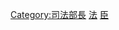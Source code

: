 {{Commons category|Ministers of Justice of the Netherlands}}
{{Cat more|荷蘭公共安全與司法部|l1=荷蘭公共安全與司法部}}

[[Category:司法部長|Category:司法部長]]
[[Category:荷蘭政府大臣|法]]
[[Category:荷蘭法律|臣]]